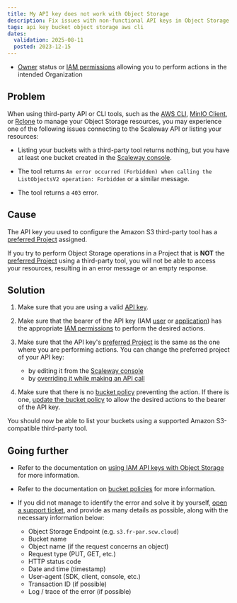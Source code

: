 ```yaml
---
title: My API key does not work with Object Storage
description: Fix issues with non-functional API keys in Object Storage.
tags: api key bucket object storage aws cli
dates:
  validation: 2025-08-11
  posted: 2023-12-15
---
```



<Requirements />

- [Owner](/iam/concepts/#owner) status or [IAM permissions](/iam/concepts/#permission) allowing you to perform actions in the intended Organization

## Problem

When using third-party API or CLI tools, such as the [AWS CLI](/object-storage/api-cli/object-storage-aws-cli/), [MinIO Client](/object-storage/api-cli/installing-minio-client/), or [Rclone](/object-storage/api-cli/installing-rclone/) to manage your Object Storage resources, you may experience one of the following issues connecting to the Scaleway API or listing your resources:

- Listing your buckets with a third-party tool returns nothing, but you have at least one bucket created in the [Scaleway console](https://console.scaleway.com/object-storage/buckets).

- The tool returns `An error occurred (Forbidden) when calling the ListObjectsV2 operation: Forbidden` or a similar message.

- The tool returns a `403` error.

## Cause

The API key you used to configure the Amazon S3 third-party tool has a [preferred Project](/iam/concepts/#preferred-project) assigned.

If you try to perform Object Storage operations in a Project that is **NOT** the [preferred Project](/iam/concepts/#preferred-project) using a third-party tool, you will not be able to access your resources, resulting in an error message or an empty response.

## Solution

1. Make sure that you are using a valid [API key](https://console.scaleway.com/iam/api-keys).

2. Make sure that the bearer of the API key (IAM [user](/iam/concepts/#user) or [application](/iam/concepts/#application)) has the appropriate [IAM permissions](/iam/how-to/view-permission-sets/) to perform the desired actions.

3. Make sure that the API key's [preferred Project](/iam/concepts/#preferred-project) is the same as the one where you are performing actions. You can change the preferred project of your API key:
    - by editing it from the [Scaleway console](/iam/how-to/manage-api-keys/#how-to-edit-an-api-key)
    - by [overriding it while making an API call](/iam/api-cli/using-api-key-object-storage/#overriding-the-preferred-project-when-making-a-call)
4. Make sure that there is no [bucket policy](/object-storage/concepts/#bucket-policy) preventing the action. If there is one, [update the bucket policy](/object-storage/how-to/create-bucket-policy/) to allow the desired actions to the bearer of the API key.

You should now be able to list your buckets using a supported Amazon S3-compatible third-party tool.

## Going further

- Refer to the documentation on [using IAM API keys with Object Storage](/iam/api-cli/using-api-key-object-storage/) for more information.

- Refer to the documentation on [bucket policies](/object-storage/api-cli/bucket-policy/) for more information.

- If you did not manage to identify the error and solve it by yourself, [open a support ticket](/account/how-to/open-a-support-ticket/), and provide as many details as possible, along with the necessary information below:
    - Object Storage Endpoint (e.g. `s3.fr-par.scw.cloud`)
    - Bucket name
    - Object name (if the request concerns an object)
    - Request type (PUT, GET, etc.)
    - HTTP status code
    - Date and time (timestamp)
    - User-agent (SDK, client, console, etc.)
    - Transaction ID (if possible)
    - Log / trace of the error (if possible)